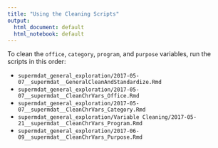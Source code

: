 ```yaml
---
title: "Using the Cleaning Scripts"
output:
  html_document: default
  html_notebook: default
---
```


To clean the `office`, `category`, `program`, and `purpose` variables, run the scripts in this order: 

- `supermdat_general_exploration/2017-05-07__supermdat__GeneralCleanAndStandardize.Rmd`  
- `supermdat_general_exploration/2017-05-07__supermdat__CleanChrVars_Office.Rmd`
- `supermdat_general_exploration/2017-05-07__supermdat__CleanChrVars_Category.Rmd`
- `supermdat_general_exploration/Variable Cleaning/2017-05-21__supermdat__CleanChrVars_Program.Rmd`
- `supermdat_general_exploration/2017-06-09__supermdat__CleanChrVars_Purpose.Rmd`